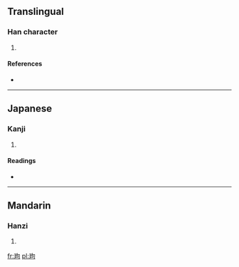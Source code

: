 ==Translingual==

===Han character===
{{Han char|rn=96|rad=玉|as=05|sn=9|four=|canj=一土心口 (MGPR)}}

# {{defn|Han|sort=玉05}}

====References====
* {{Han ref|kx=0729.070|dkj=20901|dj=1141.010|hdz=21108.040|uh=73BD|ud=29629}}

----

==Japanese==

===Kanji===
{{ja-kanji|grade=|rs=玉05}}

# {{defn|Japanese|sort=玉05}}

====Readings====
* {{ja-readings|on=[[こう]] (kō), [[く]] (ku)|kun=}}

----

==Mandarin==

===Hanzi===
{{cmn-hanzi|pin=[[gǒu]] ([[gou3]]), [[wén]] ([[wen2]])|wg=kou<sup>3</sup>, wen<sup>2</sup>}}

# {{defn|Mandarin|sort=玉05}}

[[fr:玽]]
[[pl:玽]]